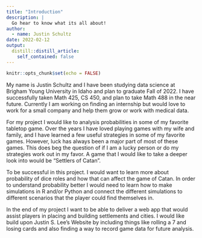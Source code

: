 ---
title: "Introduction"
description: |
  Go hear to know what its all about!
author:
  - name: Justin Schultz
date: 2022-02-12
output:
  distill::distill_article:
    self_contained: false
---


```{r setup, include=FALSE}
knitr::opts_chunk$set(echo = FALSE)
```

My name is Justin Schultz and I have been studying data science at Brigham Young University in Idaho and plan to graduate Fall of 2022. I have successfully taken Math 425, CS 450, and plan to take Math 488 in the near future. Currently I am working on finding an internship but would love to work for a small company and help them grow or work with medical data.

For my project I would like to analysis probabilities in some of my favorite tabletop game. Over the years I have loved playing games with my wife and family, and I have learned a few useful strategies in some of my favorite games. However, luck has always been a major part of most of these games. This does beg the question of if I am a lucky person or do my strategies work out in my favor. A game that I would like to take a deeper look into would be “Settlers of Catan”.

To be successful in this project. I would want to learn more about probability of dice roles and how that can affect the game of Catan. In order to understand probability better I would need to learn how to make simulations in R and/or Python and connect the different simulations to different scenarios that the player could find themselves in. 

In the end of my project I want to be able to deliver a web app that would assist players in placing and building settlements and cities. I would like build upon Justin S. Lee’s Website by including things like rolling a 7 and losing cards and also finding a way to record game data for future analysis. 




